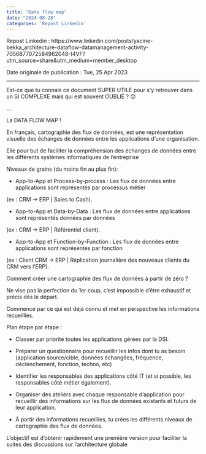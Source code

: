 ---
title: "Data flow map"
date: "2024-08-28"
categories: 'Repost Linkedin'
---

Repost Linkedin : https://www.linkedin.com/posts/yacine-bekka_architecture-dataflow-datamanagement-activity-7056877072584962048-I4VF?utm_source=share&utm_medium=member_desktop

Date originale de publication : Tue, 25 Apr 2023

---

Est-ce que tu connais ce document SUPER UTILE pour s’y retrouver dans un SI COMPLEXE mais qui est souvent OUBLIÉ ? 😯

…

La DATA FLOW MAP !

En français, cartographie des flux de données, est une représentation visuelle des échanges de données entre les applications d’une organisation.

Elle pour but de faciliter la compréhension des échanges de données entre les différents systèmes informatiques de l’entreprise

Niveaux de grains (du moins fin au plus fin):

- App-to-App et Process-by-process : Les flux de données entre applications sont représentés par processus métier

(ex : CRM -> ERP | Sales to Cash).

- App-to-App et Data-by-Data : Les flux de données entre applications sont représentés données par données

(ex : CRM → ERP | Référentiel client).

- App-to-App et Function-by-Function : Les flux de données entre applications sont représentés par fonction

(ex : Client CRM → ERP | Réplication journalière des nouveaux clients du CRM vers l’ERP).

Comment créer une cartographie des flux de données à partir de zéro ?

Ne vise pas la perfection du 1er coup, c’est impossible d'être exhaustif et précis dès le départ.

Commence par ce qui est déjà connu et met en perspective les informations recueillies.

Plan étape par étape :

- Classer par priorité toutes les applications gérées par la DSI.

- Préparer un questionnaire pour recueillir les infos dont tu as besoin (application source/cible, données échangées, fréquence, déclenchement, fonction, techno, etc)

- Identifier les responsables des applications côté IT (et si possible, les responsables côté métier également).

- Organiser des ateliers avec chaque responsable d'application pour recueillir des informations sur les flux de données existants et futurs de leur application.

- À partir des informations recueillies, tu crées les différents niveaux de cartographie des flux de données.

L'objectif est d'obtenir rapidement une première version pour faciliter la suites des discussions sur l'architecture globale
